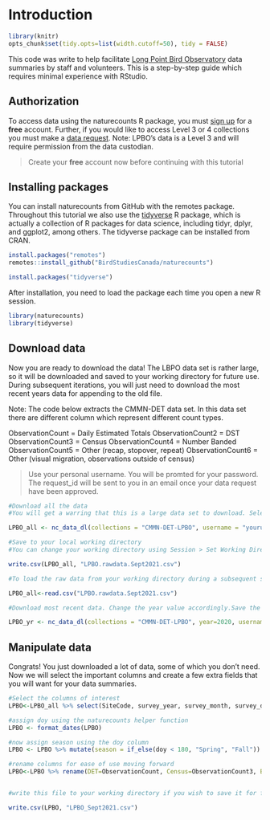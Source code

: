 # Introduction {#Data1}

```r

library(knitr)
opts_chunk$set(tidy.opts=list(width.cutoff=50), tidy = FALSE)

```

This code was write to help facilitate [Long Point Bird Observatory](https://www.birdscanada.org/bird-science/long-point-bird-observatory/) data summaries by staff and volunteers. This is a step-by-step guide which requires minimal experience with RStudio. 

## Authorization {#Data1.1}

To access data using the naturecounts R package, you must [sign up](https://www.birdscanada.org/birdmon/default/register.jsp) for a **free** account. Further, if you would like to access Level 3 or 4 collections you must make a [data request](https://www.birdscanada.org/birdmon/default/searchquery.jsp). Note: LPBO's data is a Level 3 and will require permission from the data custodian. 

> Create your **free** account now before continuing with this tutorial

## Installing packages {#Data1.2}

You can install naturecounts from GitHub with the remotes package. Throughout this tutorial we also use the [tidyverse](https://www.tidyverse.org/) R package, which is actually a collection of R packages for data science, including tidyr, dplyr, and ggplot2, among others. The tidyverse package can be installed from CRAN.

```r
install.packages("remotes")
remotes::install_github("BirdStudiesCanada/naturecounts")

install.packages("tidyverse")
```

After installation, you need to load the package each time you open a new R session.

```r
library(naturecounts)
library(tidyverse)
```

## Download data {#Data1.3}

Now you are ready to download the data! The LBPO data set is rather large, so it will be downloaded and saved to your working directory for future use. During subsequent iterations, you will just need to download the most recent years data for appending to the old file. 

Note: The code below extracts the CMMN-DET data set. In this data set there are different column which represent different count types. 

ObservationCount = Daily Estimated Totals
ObservationCount2 = DST
ObservationCount3 = Census
ObservationCount4 = Number Banded
ObservationCount5 = Other (recap, stopover, repeat)
ObservationCount6 = Other (visual migration, observations outside of census)

> Use your personal username. You will be promted for your password. The request_id will be sent to you in an email once your data request have been approved. 

```r
#Download all the data
#You will get a warring that this is a large data set to download. Select '1' to proceed.This will take a couple minutes.

LPBO_all <- nc_data_dl(collections = "CMMN-DET-LPBO", username = "yourusername", info = "station summaries", fields_set = "extended", request_id = 000000)

#Save to your local working directory
#You can change your working directory using Session > Set Working Directory > Choose Directory

write.csv(LPBO_all, "LPBO.rawdata.Sept2021.csv")

#To load the raw data from your working directory during a subsequent session, use the following code. Make sure R is looking in the right directory! 

LPBO_all<-read.csv("LPBO.rawdata.Sept2021.csv")

#Download most recent data. Change the year value accordingly.Save the file and add it to the raw file saved previously.

LPBO_yr <- nc_data_dl(collections = "CMMN-DET-LPBO", year=2020, username = "yourusername", info = "station summaries", field_set = "extended", request_id = 000000)

```

## Manipulate data {#Data1.4}

Congrats! You just downloaded a lot of data, some of which you don't need. Now we will select the important columns and create a few extra fields that you will want for your data summaries. 

```r

#Select the columns of interest
LPBO<-LPBO_all %>% select(SiteCode, survey_year, survey_month, survey_day, SpeciesCode, species_id, ObservationCount, ObservationCount3, ObservationCount4, ObservationCount5)

#assign doy using the naturecounts helper function
LPBO <- format_dates(LPBO)

#now assign season using the doy column     
LPBO <- LPBO %>% mutate(season = if_else(doy < 180, "Spring", "Fall"))

#rename columns for ease of use moving forward
LPBO<-LPBO %>% rename(DET=ObservationCount, Census=ObservationCount3, Banded=ObservationCount4, Recap=ObservationCount5)


#write this file to your working directory if you wish to save it for future use. 

write.csv(LPBO, "LPBO_Sept2021.csv")

```


